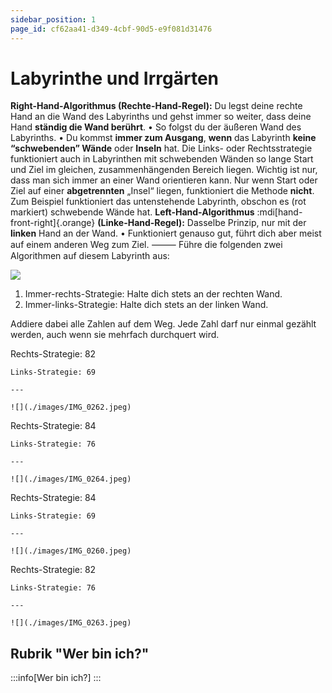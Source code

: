 ```yaml
---
sidebar_position: 1
page_id: cf62aa41-d349-4cbf-90d5-e9f081d31476
---
```



# Labyrinthe und Irrgärten

**Right-Hand-Algorithmus (Rechte-Hand-Regel):**
Du legst deine rechte Hand an die Wand des Labyrinths und gehst immer so weiter, dass deine Hand **ständig die Wand berührt**.
• So folgst du der äußeren Wand des Labyrinths.
• Du kommst **immer zum Ausgang**, **wenn** das Labyrinth **keine “schwebenden” Wände** oder **Inseln** hat. Die Links- oder Rechtsstrategie funktioniert auch in Labyrinthen mit schwebenden Wänden so lange Start und Ziel im gleichen, zusammenhängenden Bereich liegen. Wichtig ist nur, dass man sich immer an einer Wand orientieren kann. Nur wenn Start oder Ziel auf einer **abgetrennten** „Insel“ liegen, funktioniert die Methode **nicht**. Zum Beispiel funktioniert das untenstehende Labyrinth, obschon es (rot markiert) schwebende Wände hat.
**Left-Hand-Algorithmus** :mdi[hand-front-right]{.orange}  **(Linke-Hand-Regel):**
Dasselbe Prinzip, nur mit der **linken** Hand an der Wand.
• Funktioniert genauso gut, führt dich aber meist auf einem anderen Weg zum Ziel.
⸻
Führe die folgenden zwei Algorithmen auf diesem Labyrinth aus:

![](./images/IMG_0268.png)

1. Immer-rechts-Strategie: Halte dich stets an der rechten Wand.
2. Immer-links-Strategie: Halte dich stets an der linken Wand. &#x20;

Addiere dabei alle Zahlen auf dem Weg. Jede Zahl darf nur einmal gezählt werden, auch wenn sie mehrfach durchquert wird.

<AdventureOptions>
  <AdventureOption label="A" nextGuessIn={0}>
    Rechts-Strategie: 82

    Links-Strategie: 69

    ---

    ![](./images/IMG_0262.jpeg)
  </AdventureOption>

  <AdventureOption label="B" nextGuessIn={0}>
    Rechts-Strategie: 84

    Links-Strategie: 76

    ---

    ![](./images/IMG_0264.jpeg)
  </AdventureOption>

  <AdventureOption label="C" nextGuessIn={60}>
    Rechts-Strategie: 84

    Links-Strategie: 69

    ---

    ![](./images/IMG_0260.jpeg)
  </AdventureOption>

  <AdventureOption label="D" nextGuessIn={60}>
    Rechts-Strategie: 82

    Links-Strategie: 76

    ---

    ![](./images/IMG_0263.jpeg)
  </AdventureOption>
</AdventureOptions>

## Rubrik "Wer bin ich?"

:::info[Wer bin ich?]
:::